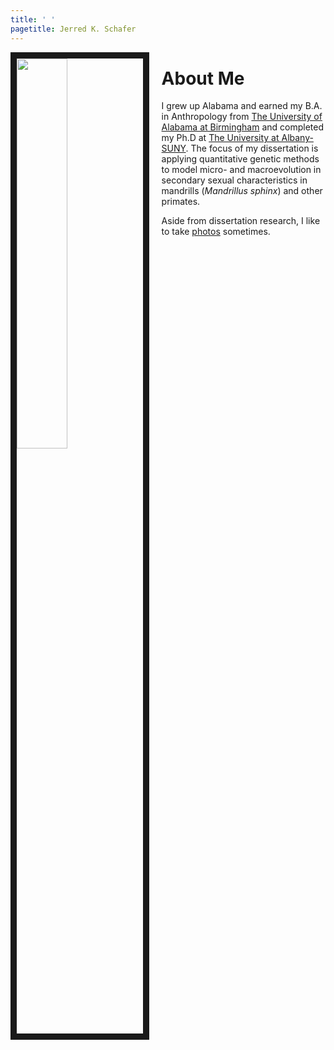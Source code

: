 ```yaml
---
title: ' '
pagetitle: Jerred K. Schafer
---
```


<link rel="stylesheet" href="styles.css" type="text/css">
<link rel="stylesheet" href="academicicons/css/academicons.min.css"/>

<img src="images/jerred_1.jpeg" style="width:40%; border:10px solid; margin-right: 20px" align="left">

# About Me 
I grew up Alabama and earned my B.A. in Anthropology from [The University of Alabama at Birmingham](https://www.uab.edu/home/) and completed my Ph.D at [The University at Albany-SUNY](https://www.albany.edu). The focus of my dissertation is applying quantitative genetic methods to model micro- and macroevolution in secondary sexual characteristics in mandrills (*Mandrillus sphinx*) and other primates.

Aside from dissertation research, I like to take [photos](https://www.instagram.com/jerredkschafer/) sometimes.  



